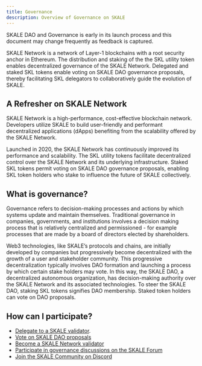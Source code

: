 ```yaml
---
title: Governance
description: Overview of Governance on SKALE
---
```




<Aside type="note">
SKALE DAO and Governance is early in its launch process and this document may change frequently as feedback is captured.  
</Aside>

SKALE Network is a network of Layer-1 blockchains with a root security anchor in Ethereum.
The distribution and staking of the the SKL utility token enables decentralized governance of the SKALE Network.
Delegated and staked SKL tokens enable voting on SKALE DAO governance proposals, thereby facilitating SKL delegators to collaboratively guide the evolution of SKALE.

## A Refresher on SKALE Network

SKALE Network is a high-performance, cost-effective blockchain network. Developers utilize SKALE to build user-friendly and
performant decentralized applications (dApps) benefiting from the scalability offered by the SKALE Network.

Launched in 2020, the SKALE Network has continuously improved its performance and scalability. The SKL utility tokens facilitate
decentralized control over the SKALE Network and its underlying infrastructure. Staked SKL tokens permit voting on SKALE DAO
governance proposals, enabling SKL token holders who stake to influence the future of SKALE collectively.

## What is governance?

Governance refers to decision-making processes and actions by which systems update and maintain themselves. Traditional governance
in companies, governments, and institutions involves a decision making process that is relatively centralized and permissioned - for
example processes that are made by a board of directors elected by shareholders.

Web3 technologies, like SKALE’s protocols and chains, are initially developed by companies but progressively become decentralized with
the growth of a user and stakeholder community. This progressive decentralization typically involves DAO formation and launching a
process by which certain stake holders may vote. In this way, the SKALE DAO, a decentralized autonomous organization, has
decision-making authority over the SKALE Network and its associated technologies. To steer the SKALE DAO, staking SKL tokens signifies
DAO membership. Staked token holders can vote on DAO proposals.

## How can I participate?

- [Delegate to a SKALE validator](/ecosystem/delegations/overview).
- [Vote on SKALE DAO proposals](https://snapshot.org/#/skale.eth)
- [Become a SKALE Network validator](/ecosystem/validators/overview)
- [Participate in governance discussions on the SKALE Forum](https://forum.skale.network)
- [Join the SKALE Community on Discord](https://discord.com/invite/gM5XBy6)

